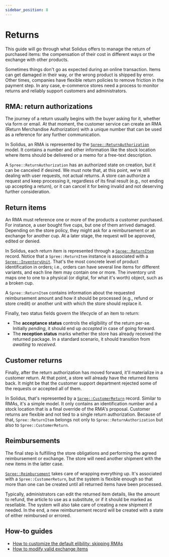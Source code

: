 ```yaml
---
sidebar_position: 8
---
```


# Returns

This guide will go through what Solidus offers to manage the return of
purchased items: the compensation of their cost in different ways or the
exchange with other products.

Sometimes things don't go as expected during an online transaction. Items can
get damaged in their way, or the wrong product is shipped by error. Other
times, companies have flexible return policies to remove friction in the
payment step. In any case, e-commerce stores need a process to monitor returns
and reliably support customers and administrators.

## RMA: return authorizations

The journey of a return usually begins with the buyer asking for it, whether
via form or email. At that moment, the customer service can create an RMA
(Return Merchandise Authorization) with a unique number that can be used as a
reference for any further communication.

In Solidus, an RMA is represented by the
[`Spree::ReturnAuthorization`][return-authorization] model. It contains a
number and other information like the stock location where items should be
delivered or a memo for a free-text description.

A `Spree::ReturnAuthorization` has an authorized state on creation, but it can
be canceled if desired. We must note that, at this point, we're still dealing
with user requests, not actual returns. A store can authorize a request and
keep processing it, regardless of its final result (e.g., not ending up
accepting a return), or it can cancel it for being invalid and not deserving
further consideration.

## Return items

An RMA must reference one or more of the products a customer purchased. For
instance, a user bought five cups, but one of them arrived damaged. Depending
on the store policy, they might ask for a reimbursement or an exchange for
another cup. At a later stage, the request will be approved, edited or denied.

In Solidus, each return item is represented through a
[`Spree::ReturnItem`][return-item] record. Notice that a `Spree::ReturnItem`
instance is associated with a [`Spree::InventoryUnit`][inventory-unit]. That's
the most concrete level of product identification in orders; i.e., orders can
have several line items for different variants, and each line item may contain
one or more. The inventory unit maps one to one to a physical (or digital, for
what it's worth) object, such as a broken cup.

A `Spree::ReturnItem` contains information about the requested reimbursement
amount and how it should be processed (e.g., refund or store credit) or another
unit with which the store should replace it.

Finally, two status fields govern the lifecycle of an item to return:

- The **acceptance status** controls the eligibility of the return per-se. Initially
_pending_, it should end up _accepted_ in case of going forward.
- The **reception status** marks whether the store has already received the
returned package. In a standard scenario, it should transition from _awaiting_
to _received_.

## Customer returns

Finally, after the return authorization has moved forward, it'll materialize in
a customer return. At that point, a store will already have the returned items
back. It might be that the customer support department rejected some of the
requests or accepted all of them.

In Solidus, that's represented by a [`Spree::CustomerReturn`][customer-return]
record. Similar to RMAs, it's a simple model. It only contains an
identification number and a stock location that is a final override of the
RMA's proposal. Customer returns are flexible and not tied to a single return
authorization. Because of that, `Spree::ReturnItem` belongs not only to
`Spree::ReturnAuthorization` but also to `Spree::CustomerReturn`.

## Reimbursements

The final step is fulfilling the store obligations and performing the agreed
reimbursement or exchange. The store will need another shipment with the new
items in the latter case.

[`Spree::Reimbursement`][reimbursement] takes care of wrapping everything up.
It's associated with a `Spree::CustomerReturn`, but the system is flexible
enough so that more than one can be created until all returned items have been
processed.

Typically, administrators can edit the returned item details, like the amount
to refund, the article to use as a substitute, or if it should be marked as
resellable. The system will also take care of creating a new shipment if
needed. In the end, a new reimbursement record will be created with a state of
either reimbursed or errored.

## How-to guides

- [How to customize the default elibility: skipping RMAs][how-to-customize-default-eligibility]
- [How to modify valid exchange items][how-to-modify-valid-exchange-items]

[return-authorization]: https://github.com/solidusio/solidus/blob/master/core/app/models/spree/return_authorization.rb
[return-item]: https://github.com/solidusio/solidus/blob/master/core/app/models/spree/return_item.rb
[inventory-unit]: https://github.com/solidusio/solidus/blob/master/core/app/models/spree/inventory_unit.rb
[customer-return]: https://github.com/solidusio/solidus/blob/master/core/app/models/spree/customer_return.rb
[reimbursement]: https://github.com/solidusio/solidus/blob/master/core/app/models/spree/reimbursement.rb
[how-to-customize-default-eligibility]: /how-tos/how_to_customize_the_default_eligibility_in_returns_skipping_rmas.mdx
[how-to-modify-valid-exchange-items]: /how-tos/how_to_modify_valid_exchange_items_in_returns.mdx
